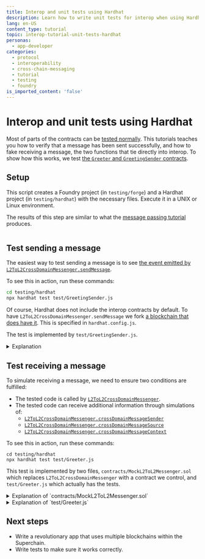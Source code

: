 ```yaml
---
title: Interop and unit tests using Hardhat
description: Learn how to write unit tests for interop when using Hardhat
lang: en-US
content_type: tutorial
topic: interop-tutorial-unit-tests-hardhat
personas:
  - app-developer
categories:
  - protocol
  - interoperability
  - cross-chain-messaging
  - tutorial
  - testing
  - foundry
is_imported_content: 'false'
---
```



<InteropCallout />

# Interop and unit tests using Hardhat

Most of parts of the contracts can be [tested normally](/app-developers/testing-apps).
This tutorials teaches you how to verify that a message has been sent successfully, and how to fake receiving a message, the two functions that tie directly into interop.
To show how this works, we test [the `Greeter` and `GreetingSender` contracts](/interop/tutorials/message-passing).

## Setup

This script creates a Foundry project (in `testing/forge`) and a Hardhat project (in `testing/hardhat`) with the necessary files.
Execute it in a UNIX or Linux environment.

The results of this step are similar to what the [message passing tutorial](/interop/tutorials/message-passing) produces.

```sh file=<rootDir>/public/tutorials/setup-for-testing.sh hash=4d0fa175564131911ab6a12fb110294c 
```

## Test sending a message

The easiest way to test sending a message is to see [the event emitted by `L2ToL2CrossDomainMessenger.sendMessage`](https://github.com/ethereum-optimism/optimism/blob/develop/packages/contracts-bedrock/src/L2/L2ToL2CrossDomainMessenger.sol#L160).

To see this in action, run these commands:

```sh
cd testing/hardhat
npx hardhat test test/GreetingSender.js
```

Of course, Hardhat does not include the interop contracts by default.
To have `L2ToL2CrossDomainMessenger.sendMessage` we fork [a blockchain that does have it](/interop/tools/devnet).
This is specified in `hardhat.config.js`.

The test is implemented by `test/GreetingSender.js`.

<details>
  <summary>Explanation</summary>

  ```js file=<rootDir>/public/tutorials/setup-for-testing.sh#L258-L264 hash=3f669191f745ca77f1186d5d6b8dd062 
  ```

  Deploy a `GreetingSender`.

  ```js file=<rootDir>/public/tutorials/setup-for-testing.sh#L266-L270 hash=40785947670a88582c43f31e37d7cb28 
  ```

  Create a contract object for `L2ToL2CrossDomainMessenger`.

  ```js file=<rootDir>/public/tutorials/setup-for-testing.sh#L280-L286 hash=80f81c9dafbea8a958f0bfacb12e9389 
  ```

  Calculate the calldata that will be sent by `L2ToL2CrossDomainMessenger`.

  ```js file=<rootDir>/public/tutorials/setup-for-testing.sh#L288 hash=ea3c2728d499ef1536178d53fdb5497a 
  ```

  The operation we're testing, `greetingSender.setGreeting(greeting)`.

  ```js file=<rootDir>/public/tutorials/setup-for-testing.sh#L289 hash=76eeeefe7b7605474ab8e43105e7dc0d 
  ```

  The expected result, to have the `messenger` contract emit a `SentMessage` log entry.

  ```js file=<rootDir>/public/tutorials/setup-for-testing.sh#L290-L296 hash=14bf71dc909944de148fda7bcc4d0f2d 
  ```

  The parameters in the log entry.
  We use `anyValue` for the nonce because we do not know in advance what value it would be.
</details>

## Test receiving a message

To simulate receiving a message, we need to ensure two conditions are fulfilled:

*   The tested code is called by [`L2ToL2CrossDomainMessenger`](https://github.com/ethereum-optimism/optimism/blob/develop/packages/contracts-bedrock/src/L2/L2ToL2CrossDomainMessenger.sol).
*   The tested code can receive additional information through simulations of:
    *   [`L2ToL2CrossDomainMessenger.crossDomainMessageSender`](https://github.com/ethereum-optimism/optimism/blob/develop/packages/contracts-bedrock/src/L2/L2ToL2CrossDomainMessenger.sol#L102-L108)
    *   [`L2ToL2CrossDomainMessenger.crossDomainMessageSource`](https://github.com/ethereum-optimism/optimism/blob/develop/packages/contracts-bedrock/src/L2/L2ToL2CrossDomainMessenger.sol#L110-L116)
    *   [`L2ToL2CrossDomainMessenger.crossDomainMessageContext`](https://github.com/ethereum-optimism/optimism/blob/develop/packages/contracts-bedrock/src/L2/L2ToL2CrossDomainMessenger.sol#L118-L126)

To see this in action, run these commands:

```
cd testing/hardhat
npx hardhat test test/Greeter.js
```

This test is implemented by two files, `contracts/MockL2ToL2Messenger.sol` which replaces `L2ToL2CrossDomainMessenger` with a contract we control, and `test/Greeter.js` which actually has the tests.

<details>
  <summary>Explanation of `contracts/MockL2ToL2Messenger.sol`</summary>

  ```solidity file=<rootDir>/public/tutorials/setup-for-testing.sh#L374-L380 hash=870b143463550d8f0915a4db9d584cea 
  ```

  When the tested code receive a message, these are the source chain and address where it originates.

  ```solidity file=<rootDir>/public/tutorials/setup-for-testing.sh#L382-L392 hash=7f9cf709fa17ce391ec40728267b82a0 
  ```

  These are the three functions we need to implement for tested code, such as `Greeter`, to call.

  ```solidity file=<rootDir>/public/tutorials/setup-for-testing.sh#L394-L408 hash=13b29fd8bbcccfc6c7a5201f5d316d0a 
  ```

  Because we are replacing the `L2ToL2CrossDomainMessenger` with this contract, and the orer in which tests are executed is not deterministic, we need this contract to work for the `GreetingSender` test.
  The code here is copied from [`L2ToL2CrossDomainMessenger.sendMessage`](https://github.com/ethereum-optimism/optimism/blob/develop/packages/contracts-bedrock/src/L2/L2ToL2CrossDomainMessenger.sol#L128-L161), with the irrelevant parts removed.

  ```solidity file=<rootDir>/public/tutorials/setup-for-testing.sh#L410-L413 hash=0797417fc01fcc3a27511f55729e1cbe 
  ```

  The interop message `Greeter` gets has to come from the `L2ToL2CrossDomainMessenger` address.
  We can either send a transaction into `MockL2ToL2Messenger` that then calls `Greeter`, or give the `L2ToL2CrossDomainMessenger` address some ETH and send the transaction directly from it.
  This function enables us to give the contract ETH.
</details>

<details>
  <summary>Explanation of `test/Greeter.js`</summary>

  ```js file=<rootDir>/public/tutorials/setup-for-testing.sh#L310 hash=6fd176fc44208d2f92f0210015c8e806 
  ```

  This function deploys the fixtures we need to run the tests.

  ```js file=<rootDir>/public/tutorials/setup-for-testing.sh#L312-L319 hash=7d218ce8fead9bc8412e79303d026c16 
  ```

  This is the code that first deploys `MockL2ToL2Messenger` and then tells Hardhat to direct calls to the `L2ToL2CrossDomainMessenger` contract to it instead.

  ```js file=<rootDir>/public/tutorials/setup-for-testing.sh#L321-L322 hash=b6df4166a44f7b5f006d269f97a4e34a 
  ```

  Deploy a `Greeter` to test.

  ```js file=<rootDir>/public/tutorials/setup-for-testing.sh#L324-L328 hash=ee7023cfaf1b9672914aa77b75e77285 
  ```

  Create a contract object for `L2ToL2CrossDomainMessenger`.

  ```js file=<rootDir>/public/tutorials/setup-for-testing.sh#L334-L340 hash=d44100c903a4fd42aedadce81455226a 
  ```

  Run the test for local messages.

  ```js file=<rootDir>/public/tutorials/setup-for-testing.sh#L347-L352 hash=b37199ac43cee36514ab508d763049f8 
  ```

  Create an object for `MockL2ToL2Messenger` and give it some ETH to be able to send transactions.

  ```js file=<rootDir>/public/tutorials/setup-for-testing.sh#L354-L358 hash=7ae6ae561d95426670ea1d0311bc9711 
  ```

  Test that when receiving an interop message, `Greeter` still emits `SetGreeting` correctly.

  ```js file=<rootDir>/public/tutorials/setup-for-testing.sh#L360-L364 hash=e0b49ce1ca70cc58378abcfba8d1d2ca 
  ```

  Test that when receiving an interop, `Greeter` also emits `CrossDomainSetGreeting`.
</details>

## Next steps

*   Write a revolutionary app that uses multiple blockchains within the Superchain.
*   Write tests to make sure it works correctly.

